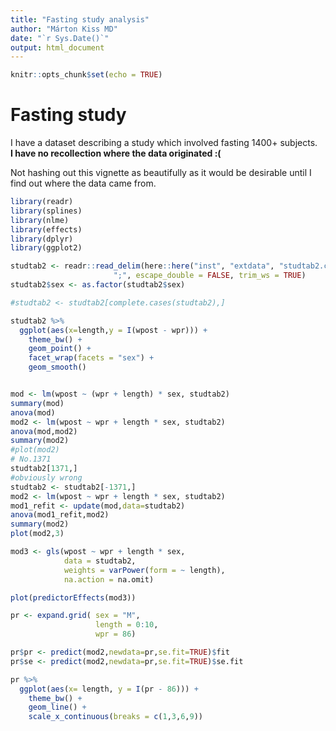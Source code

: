 ```yaml
---
title: "Fasting study analysis"
author: "Márton Kiss MD"
date: "`r Sys.Date()`"
output: html_document
---
```


```r
knitr::opts_chunk$set(echo = TRUE)
```

# Fasting study

I have a dataset describing a study which involved fasting 1400+ subjects.  
**I have no recollection where the data originated :(**  

Not hashing out this vignette as beautifully as it would be desirable until I find out where the data came from.  

```r

library(readr)
library(splines)
library(nlme)
library(effects)
library(dplyr)
library(ggplot2)

studtab2 <- readr::read_delim(here::here("inst", "extdata", "studtab2.csv"), 
                       ";", escape_double = FALSE, trim_ws = TRUE) 
studtab2$sex <- as.factor(studtab2$sex)

#studtab2 <- studtab2[complete.cases(studtab2),]

studtab2 %>%
  ggplot(aes(x=length,y = I(wpost - wpr))) + 
    theme_bw() +
    geom_point() +
    facet_wrap(facets = "sex") +
    geom_smooth()


mod <- lm(wpost ~ (wpr + length) * sex, studtab2)
summary(mod)
anova(mod)
mod2 <- lm(wpost ~ wpr + length * sex, studtab2)
anova(mod,mod2)
summary(mod2)
#plot(mod2)
# No.1371
studtab2[1371,]
#obviously wrong
studtab2 <- studtab2[-1371,]
mod2 <- lm(wpost ~ wpr + length * sex, studtab2)
mod1_refit <- update(mod,data=studtab2)
anova(mod1_refit,mod2)
summary(mod2)
plot(mod2,3)

mod3 <- gls(wpost ~ wpr + length * sex, 
            data = studtab2,
            weights = varPower(form = ~ length),
            na.action = na.omit)

plot(predictorEffects(mod3))

pr <- expand.grid( sex = "M",
                   length = 0:10,
                   wpr = 86)

pr$pr <- predict(mod2,newdata=pr,se.fit=TRUE)$fit
pr$se <- predict(mod2,newdata=pr,se.fit=TRUE)$se.fit

pr %>%
  ggplot(aes(x= length, y = I(pr - 86))) +
    theme_bw() +
    geom_line() +
    scale_x_continuous(breaks = c(1,3,6,9))

```

